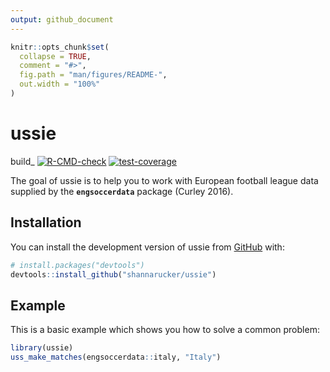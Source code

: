 ```yaml
---
output: github_document
---
```


<!-- README.md is generated from README.Rmd. Please edit that file -->

```r
knitr::opts_chunk$set(
  collapse = TRUE,
  comment = "#>",
  fig.path = "man/figures/README-",
  out.width = "100%"
)
```

# ussie

build_<!-- badges: start -->
[![R-CMD-check](https://github.com/shannarucker/ussie/actions/workflows/R-CMD-check.yaml/badge.svg)](https://github.com/shannarucker/ussie/actions/workflows/R-CMD-check.yaml)
[![test-coverage](https://github.com/shannarucker/ussie/actions/workflows/test-coverage.yaml/badge.svg)](https://github.com/shannarucker/ussie/actions/workflows/test-coverage.yaml)
<!-- badges: end -->

The goal of ussie is to help you to work with European football league data supplied by the **`engsoccerdata`** package (Curley 2016).


## Installation

You can install the development version of ussie from [GitHub](https://github.com/) with:

``` r
# install.packages("devtools")
devtools::install_github("shannarucker/ussie")
```

## Example

This is a basic example which shows you how to solve a common problem:

```r
library(ussie)
uss_make_matches(engsoccerdata::italy, "Italy")
```


